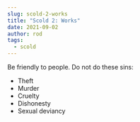 ```yaml
---
slug: scold-2-works
title: "Scold 2: Works"
date: 2021-09-02
author: rod
tags:
  - scold
---
```

Be friendly to people. Do not do these sins:

* Theft
* Murder
* Cruelty
* Dishonesty
* Sexual deviancy